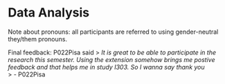 # Data Analysis

Note about pronouns:
all participants are referred to using gender-neutral they/them pronouns.

Final feedback:
P022Pisa said 
> _It is great to be able to participate in the research this semester. Using the extension somehow brings me postive feedback and that helps me in study I303. So I wanna say thank you_\
> \- P022Pisa

<!--
Analysis steps:
- Check analysis ideas for more ideas
- get data for IMI, MAI, etc
-->